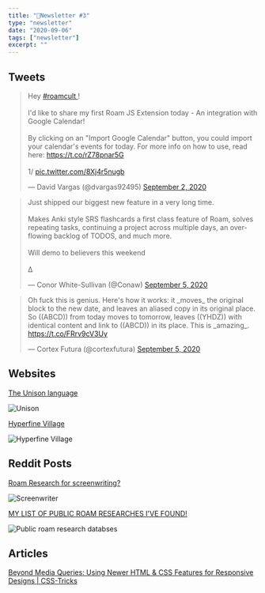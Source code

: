 ```yaml
---
title: "📧Newsletter #3"
type: "newsletter"
date: "2020-09-06"
tags: ["newsletter"]
excerpt: ""
---
```


## Tweets

<blockquote className="twitter-tweet">
  <p lang="en" dir="ltr">
    Hey
    <a href="https://twitter.com/hashtag/roamcult?src=hash&amp;ref_src=twsrc%5Etfw">
      #roamcult
    </a>
    !<br />
    <br />
    I&#39;d like to share my first Roam JS Extension today - An integration with
    Google Calendar!
    <br />
    <br />
    By clicking on an &quot;Import Google Calendar&quot; button, you could import
    your calendar&#39;s events for today. For more info on how to use, read here:
    <a href="https://t.co/rZ78pnar5G">https://t.co/rZ78pnar5G</a>
    <br />
    <br />
    1/ <a href="https://t.co/8Xj4r5nugb">pic.twitter.com/8Xj4r5nugb</a>
  </p>
  &mdash; David Vargas (@dvargas92495)
  <a href="https://twitter.com/dvargas92495/status/1301175953897467905?ref_src=twsrc%5Etfw">
    September 2, 2020
  </a>
</blockquote>

<blockquote className="twitter-tweet">
  <p lang="en" dir="ltr">
    Just shipped our biggest new feature in a very long time.
    <br />
    <br />
    Makes Anki style SRS flashcards a first class feature of Roam, solves repeating
    tasks, continuing a project across multiple days, an overflowing backlog of TODOS,
    and much more.
    <br />
    <br />
    Will demo to believers this weekend
    <br />
    <br />∆
  </p>
  &mdash; Conor White-Sullivan (@Conaw) <a href="https://twitter.com/Conaw/status/1302217025167585280?ref_src=twsrc%5Etfw">
    September 5, 2020
  </a>
</blockquote>

<blockquote className="twitter-tweet">
  <p lang="en" dir="ltr">
    Oh fuck this is genius. Here&#39;s how it works: it _moves_ the original
    block to the new date, and leaves an aliased copy in its original place. So
    ((ABCD)) from today moves to tomorrow, leaves ((YHDZ)) with identical
    content and link to ((ABCD)) in its place. This is _amazing_.
    <a href="https://t.co/FRrv9cV3Uy">https://t.co/FRrv9cV3Uy</a>
  </p>
  &mdash; Cortex Futura (@cortexfutura) <a href="https://twitter.com/cortexfutura/status/1302228722028867584?ref_src=twsrc%5Etfw">September 5, 2020</a>
</blockquote>

## Websites

[The Unison language](https://www.unisonweb.org/)

![Unison](../images/unison-site.png)

[Hyperfine Village](https://roamresearch.com/#/app/hyperfinelabs/page/TYt89wtA7)

![Hyperfine Village](../images/Hyperfine.png)

## Reddit Posts

[Roam Research for screenwriting?](https://www.reddit.com/r/RoamResearch/comments/igydmn/roam_research_for_screenwriting_proof_of_concept/?utm_medium=android_app&utm_source=share)

![Screenwriter](../images/Screenwriter.png)

[MY LIST OF PUBLIC ROAM RESEARCHES I&#39;VE FOUND!](https://www.reddit.com/r/RoamResearch/comments/imq9qn/my_list_of_public_roam_researches_ive_found/?utm_medium=android_app&utm_source=share)

![Public roam research databses](../images/List-roam-public.png)

## Articles

[Beyond Media Queries: Using Newer HTML &amp; CSS Features for Responsive
Designs | CSS-Tricks](https://css-tricks.com/beyond-media-queries-using-newer-html-css-features-for-responsive-designs/)
